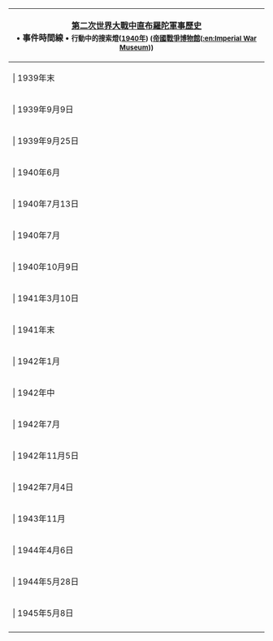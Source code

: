 {| class="toccolours" style="float: right; margin-left: 1em; font-size: 85%;" cellspacing="1"
! colspan="2" style="text-align: center; " | [[第二次世界大戰中直布羅陀軍事歷史]] <br /> • 事件時間線 •  <small>行動中的搜索燈([[1940年]]) ([[帝國戰爭博物館]]([[:en:Imperial War Museum]]))</small>
|-
| | 1939年末
| | Construction of a [[Gibraltar Airport|solid surface runway]] begins in [[Gibraltar]].
|-
| | 1939年9月9日
| | [[No. 202 Squadron RAF]] is ordered to Gibraltar.
|-
| | 1939年9月25日
| | No 200 (Coastal) Group is formed as a subordinate<br /> formation to HQ RAF Mediterranean.
|-
| | 1940年6月
| | 13,500 civilian evacuees are shipped to [[Casablanca]]<br /> in [[French Morocco]].
|-
| | 1940年7月13日
| | Following the creation of [[Vichy France]],<br /> [[Gibraltarian people|Gibraltarian]] civilians are returned to Gibraltar<br /> prior to movement to other locations.
|-
| | 1940年7月
| | Evacuees are shipped to the Atlantic island <br />of [[Madeira]] and to [[London]].
|-
| | 1940年10月9日
| | 1,093 refugees re-evacuated to [[Jamaica]].
|-
| | 1941年3月10日
| | [[Operation Felix]], the German plan for the invasion<br /> of Gibraltar, is amended to become ''Operation Felix-Heinrich'',<br />  which delays the invasion until after the fall of the<br /> [[Soviet Union]], effectively putting an end to<br /> German invasion plans.
|-
| | 1941年末
| | Plans for Operation Tracer, a stay-behind plan to be put in place<br /> in the event of an invasion of Gibraltar, are formulated.
|-
| | 1942年1月
| | Equipment trials for Operation Tracer begin.
|-
| | 1942年中
| | Operation Tracer is pronounced ready for deployment.
|-
| | 1942年7月
| | Lieutenant General [[Dwight D. Eisenhower]] is appointed<br /> Allied Commander-in-Chief of [[Operation Torch]].
|-
| | 1942年11月5日
| | Eisenhower arrives in Gibraltar to take command
|-
| | 1942年7月4日
| | A [[B-24 Liberator|Liberator bomber]] from [[RAF Transport Command]]<br /> takes off from Gibraltar and crashes, killing<br /> [[Władysław Sikorski]], Polish military and political leader 
|-
| | 1943年11月
| | Resettlement Board established.
|-
| | 1944年4月6日
| | First group of 1,367 repatriates arrives on <br />Gibraltar directly from the United Kingdom.
|-
| | 1944年5月28日
| | First repatriation party leaves Madeira for Gibraltar.
|-
| | 1945年5月8日
| | [[第二次世界大戰歐戰勝利紀念日]] 
|-
|}